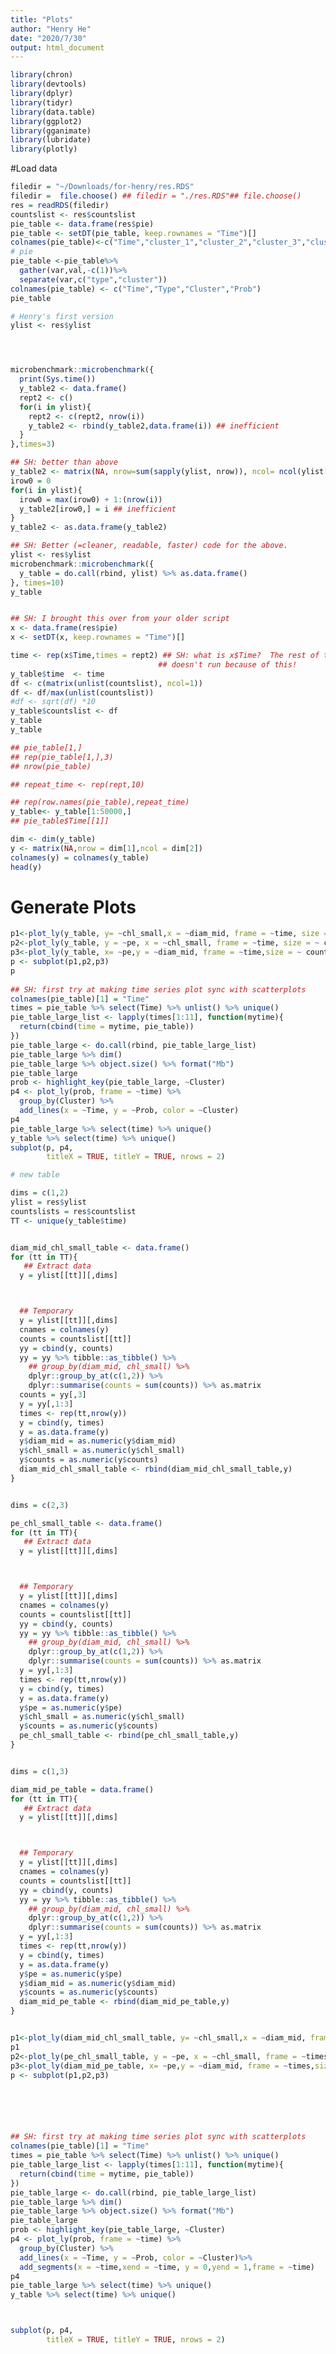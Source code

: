 ---
title: "Plots"
author: "Henry He"
date: "2020/7/30"
output: html_document
---
```{r}
library(chron)
library(devtools)
library(dplyr)
library(tidyr)
library(data.table)
library(ggplot2)
library(gganimate)
library(lubridate)
library(plotly)
```

#Load data 
```{r}
filedir = "~/Downloads/for-henry/res.RDS"
filedir =  file.choose() ## filedir = "./res.RDS"## file.choose()
res = readRDS(filedir)
countslist <- res$countslist
pie_table <- data.frame(res$pie)
pie_table <- setDT(pie_table, keep.rownames = "Time")[]
colnames(pie_table)<-c("Time","cluster_1","cluster_2","cluster_3","cluster_4","cluster_5","cluster_6","cluster_7","cluster_8","cluster_9","cluster_10")
# pie 
pie_table <-pie_table%>%
  gather(var,val,-c(1))%>%
  separate(var,c("type","cluster"))
colnames(pie_table) <- c("Time","Type","Cluster","Prob")
pie_table

# Henry's first version 
ylist <- res$ylist




microbenchmark::microbenchmark({
  print(Sys.time())
  y_table2 <- data.frame()
  rept2 <- c()
  for(i in ylist){
    rept2 <- c(rept2, nrow(i))
    y_table2 <- rbind(y_table2,data.frame(i)) ## inefficient
  }
},times=3)

## SH: better than above
y_table2 <- matrix(NA, nrow=sum(sapply(ylist, nrow)), ncol= ncol(ylist[[1]]))
irow0 = 0
for(i in ylist){
  irow0 = max(irow0) + 1:(nrow(i))
  y_table2[irow0,] = i ## inefficient
}
y_table2 <- as.data.frame(y_table2)

## SH: Better (=cleaner, readable, faster) code for the above.
ylist <- res$ylist
microbenchmark::microbenchmark({
  y_table = do.call(rbind, ylist) %>% as.data.frame()
}, times=10)
y_table


## SH: I brought this over from your older script
x <- data.frame(res$pie)
x <- setDT(x, keep.rownames = "Time")[]

time <- rep(x$Time,times = rept2) ## SH: what is x$Time?  The rest of the code
                                 ## doesn't run because of this!
y_table$time  <- time
df <- c(matrix(unlist(countslist), ncol=1))
df <- df/max(unlist(countslist))
#df <- sqrt(df) *10
y_table$countslist <- df
y_table
y_table

## pie_table[1,]
## rep(pie_table[1,],3)
## nrow(pie_table)

## repeat_time <- rep(rept,10)

## rep(row.names(pie_table),repeat_time)
y_table<- y_table[1:50000,]
## pie_table$Time[[1]]

```

```{r}

dim <- dim(y_table)
y <- matrix(NA,nrow = dim[1],ncol = dim[2])
colnames(y) = colnames(y_table)
head(y)

```


# Generate Plots 
```{r}


p1<-plot_ly(y_table, y= ~chl_small,x = ~diam_mid, frame = ~time, size = ~countslist,type = 'scatter', mode = 'markers',sizes = c(0,2000), opacity = 0.5,alpha = 0.3)
p2<-plot_ly(y_table, y = ~pe, x = ~chl_small, frame = ~time, size = ~ countslist,type = 'scatter', mode = 'markers',alpha = 0.3, opacity=0.5,sizes = c(0,2000))
p3<-plot_ly(y_table, x= ~pe,y = ~diam_mid, frame = ~time,size = ~ countslist,type = 'scatter', mode = 'markers',opacity=0.5,sizes = c(0,2000),alpha = 0.3)
p <- subplot(p1,p2,p3)
p
  
## SH: first try at making time series plot sync with scatterplots
colnames(pie_table)[1] = "Time"
times = pie_table %>% select(Time) %>% unlist() %>% unique()
pie_table_large_list <- lapply(times[1:11], function(mytime){
  return(cbind(time = mytime, pie_table))
})
pie_table_large <- do.call(rbind, pie_table_large_list)
pie_table_large %>% dim()
pie_table_large %>% object.size() %>% format("Mb")
pie_table_large
prob <- highlight_key(pie_table_large, ~Cluster)
p4 <- plot_ly(prob, frame = ~time) %>%
  group_by(Cluster) %>%
  add_lines(x = ~Time, y = ~Prob, color = ~Cluster)
p4
pie_table_large %>% select(time) %>% unique()
y_table %>% select(time) %>% unique()
subplot(p, p4,
        titleX = TRUE, titleY = TRUE, nrows = 2)
```



```{r}

# new table 

dims = c(1,2)
ylist = res$ylist
countslists = res$countslist
TT <- unique(y_table$time)


diam_mid_chl_small_table <- data.frame()
for (tt in TT){
   ## Extract data
  y = ylist[[tt]][,dims]



  ## Temporary
  y = ylist[[tt]][,dims]
  cnames = colnames(y)
  counts = countslist[[tt]]
  yy = cbind(y, counts)
  yy = yy %>% tibble::as_tibble() %>%
    ## group_by(diam_mid, chl_small) %>%
    dplyr::group_by_at(c(1,2)) %>%
    dplyr::summarise(counts = sum(counts)) %>% as.matrix
  counts = yy[,3]
  y = yy[,1:3]
  times <- rep(tt,nrow(y))
  y = cbind(y, times)
  y = as.data.frame(y)
  y$diam_mid = as.numeric(y$diam_mid)
  y$chl_small = as.numeric(y$chl_small)
  y$counts = as.numeric(y$counts)
  diam_mid_chl_small_table <- rbind(diam_mid_chl_small_table,y)
}


dims = c(2,3)

pe_chl_small_table <- data.frame()
for (tt in TT){
   ## Extract data
  y = ylist[[tt]][,dims]



  ## Temporary
  y = ylist[[tt]][,dims]
  cnames = colnames(y)
  counts = countslist[[tt]]
  yy = cbind(y, counts)
  yy = yy %>% tibble::as_tibble() %>%
    ## group_by(diam_mid, chl_small) %>%
    dplyr::group_by_at(c(1,2)) %>%
    dplyr::summarise(counts = sum(counts)) %>% as.matrix
  y = yy[,1:3]
  times <- rep(tt,nrow(y))
  y = cbind(y, times)
  y = as.data.frame(y)
  y$pe = as.numeric(y$pe)
  y$chl_small = as.numeric(y$chl_small)
  y$counts = as.numeric(y$counts)
  pe_chl_small_table <- rbind(pe_chl_small_table,y)
}


dims = c(1,3)

diam_mid_pe_table = data.frame()
for (tt in TT){
   ## Extract data
  y = ylist[[tt]][,dims]



  ## Temporary
  y = ylist[[tt]][,dims]
  cnames = colnames(y)
  counts = countslist[[tt]]
  yy = cbind(y, counts)
  yy = yy %>% tibble::as_tibble() %>%
    ## group_by(diam_mid, chl_small) %>%
    dplyr::group_by_at(c(1,2)) %>%
    dplyr::summarise(counts = sum(counts)) %>% as.matrix
  y = yy[,1:3]
  times <- rep(tt,nrow(y))
  y = cbind(y, times)
  y = as.data.frame(y)
  y$pe = as.numeric(y$pe)
  y$diam_mid = as.numeric(y$diam_mid)
  y$counts = as.numeric(y$counts)
  diam_mid_pe_table <- rbind(diam_mid_pe_table,y)
}



```

```{r}

p1<-plot_ly(diam_mid_chl_small_table, y= ~chl_small,x = ~diam_mid, frame = ~times, size = ~counts,type = 'scatter', mode = 'markers',sizes = c(0,2000), opacity = 0.5,alpha = 0.3)
p1
p2<-plot_ly(pe_chl_small_table, y = ~pe, x = ~chl_small, frame = ~times, size = ~ counts,type = 'scatter', mode = 'markers',alpha = 0.3, opacity=0.5,sizes = c(0,2000))
p3<-plot_ly(diam_mid_pe_table, x= ~pe,y = ~diam_mid, frame = ~times,size = ~ counts,type = 'scatter', mode = 'markers',opacity=0.5,sizes = c(0,2000),alpha = 0.3)
p <- subplot(p1,p2,p3)






## SH: first try at making time series plot sync with scatterplots
colnames(pie_table)[1] = "Time"
times = pie_table %>% select(Time) %>% unlist() %>% unique()
pie_table_large_list <- lapply(times[1:11], function(mytime){
  return(cbind(time = mytime, pie_table))
})
pie_table_large <- do.call(rbind, pie_table_large_list)
pie_table_large %>% dim()
pie_table_large %>% object.size() %>% format("Mb")
pie_table_large
prob <- highlight_key(pie_table_large, ~Cluster)
p4 <- plot_ly(prob, frame = ~time) %>%
  group_by(Cluster) %>%
  add_lines(x = ~Time, y = ~Prob, color = ~Cluster)%>%
  add_segments(x = ~time,xend = ~time, y = 0,yend = 1,frame = ~time)
p4
pie_table_large %>% select(time) %>% unique()
y_table %>% select(time) %>% unique()



subplot(p, p4,
        titleX = TRUE, titleY = TRUE, nrows = 2)
```

